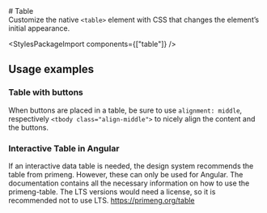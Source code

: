 
<Meta of={TableStories} />

<div className="docs-title">
  # Table

  <nav>
    <link-design of={JSON.stringify(TableStories)}></link-design>
  </nav>
</div>

<div className="lead">
  Customize the native <code>&lt;table&gt;</code> element with CSS that changes the element’s
  initial appearance.
</div>

<Canvas sourceState="shown" of={TableStories.Default} />
<div className="hide-col-default">
  <Controls of={TableStories.Default} />
</div>

<StylesPackageImport components={["table"]} />

## Usage examples

### Table with buttons

When buttons are placed in a table, be sure to use `alignment: middle`, respectively `<tbody class="align-middle">` to nicely align the content and the buttons.

<Canvas of={TableStories.TableWithButtons} />

### Interactive Table in Angular

If an interactive data table is needed, the design system recommends the table from primeng. However, these can only be used for Angular. The documentation contains all the necessary information on how to use the primeng-table. The LTS versions would need a license, so it is recommended not to use LTS.
https://primeng.org/table
